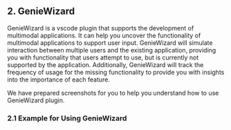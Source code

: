 ## 2. GenieWizard
GenieWizard is a vscode plugin that supports the development of multimodal applications. 
It can help you uncover the functionality of multimodal applications to support user input. 
GenieWizard will simulate interaction between multiple users and the existing application, 
providing you with functionality that users attempt to use, 
but is currently not supported by the application. Additionally, 
GenieWizard will track the frequency of usage for the missing functionality to provide you with insights into the importance of each feature.


We have prepared screenshots for you to help you understand how to use GenieWizard plugin.

### 2.1 Example for Using GenieWizard
